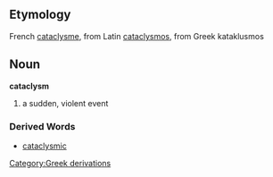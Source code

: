 ==Etymology==
French [[cataclysme]], from Latin [[cataclysmos]], from Greek kataklusmos
==Noun==
'''cataclysm'''

#a sudden, violent event
===Derived Words===
*[[cataclysmic]]
[[Category:Greek derivations]]